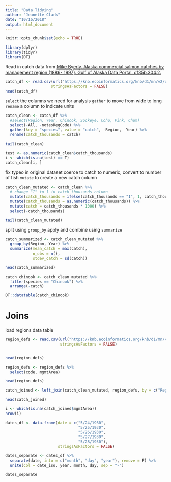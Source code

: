 ```yaml
---
title: "Data Tidying"
author: "Jeanette Clark"
date: "10/16/2018"
output: html_document
---
```


```r
knitr::opts_chunk$set(echo = TRUE)
```

```r
library(dplyr)
library(tidyr)
library(DT)
```

Read in catch data from [Mike Byerly. Alaska commercial salmon catches by management region (1886- 1997). Gulf of Alaska Data Portal. df35b.304.2.](https://knb.ecoinformatics.org/view/df35b.304.2)

```r
catch_df <- read.csv(url("https://knb.ecoinformatics.org/knb/d1/mn/v2/object/df35b.302.1", method = "libcurl"),
                    stringsAsFactors = FALSE)
head(catch_df)
```

`select` the columns we need for analysis
`gather` to move from wide to long
`rename` a column to indicate units

```r
catch_clean <- catch_df %>% 
  #select(Region, Year, Chinook, Sockeye, Coho, Pink, Chum)
  select(-All, -notesRegCode) %>% 
  gather(key = "species", value = "catch", -Region, -Year) %>% 
  rename(catch_thousands = catch)

tail(catch_clean)
```

```r
test <- as.numeric(catch_clean$catch_thousands)
i <- which(is.na(test) == T)
catch_clean[i, ]
```

fix typeo in original dataset
coerce to catch to numeric, convert to number of fish
`mutate` to create a new catch column

```r
catch_clean_mutated <- catch_clean %>%
  # change "I" to 1 in catch_thousands column
  mutate(catch_thousands = ifelse(catch_thousands == "I", 1, catch_thousands)) %>%
  mutate(catch_thousands = as.numeric(catch_thousands)) %>% 
  mutate(catch = catch_thousands * 1000) %>% 
  select(-catch_thousands)

tail(catch_clean_mutated)
```

split using `group_by`
apply and combine using `summarize`

```r
catch_summarized <- catch_clean_mutated %>% 
  group_by(Region, Year) %>% 
  summarize(mean_catch = max(catch),
            n_obs = n(),
            stdev_catch = sd(catch))

head(catch_summarized)
```

```r
catch_chinook <- catch_clean_mutated %>% 
  filter(species == "Chinook") %>% 
  arrange(-catch)

DT::datatable(catch_chinook)
```

# Joins

load regions data table

```r
region_defs <- read.csv(url("https://knb.ecoinformatics.org/knb/d1/mn/v2/object/df35b.303.1", method = "libcurl"),
                        stringsAsFactors = FALSE)


head(region_defs)
```

```r
region_defs <- region_defs %>% 
  select(code, mgmtArea)

head(region_defs)
```

```r
catch_joined <- left_join(catch_clean_mutated, region_defs, by = c("Region" = "code"))

head(catch_joined)

i <- which(is.na(catch_joined$mgmtArea))
nrow(i)
```


```r
dates_df <- data.frame(date = c("5/24/1930",
                                "5/25/1930",
                                "5/26/1930",
                                "5/27/1930",
                                "5/28/1930"),
                       stringsAsFactors = FALSE)

```


```r
dates_separate <- dates_df %>% 
  separate(date, into = c("month", "day", "year"), remove = F) %>% 
  unite(col = date_iso, year, month, day, sep = "-")

dates_separate

```

